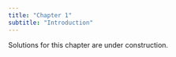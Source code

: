 ```yaml
---
title: "Chapter 1"
subtitle: "Introduction"
---
```


::: callout-warning
Solutions for this chapter are under construction.
:::